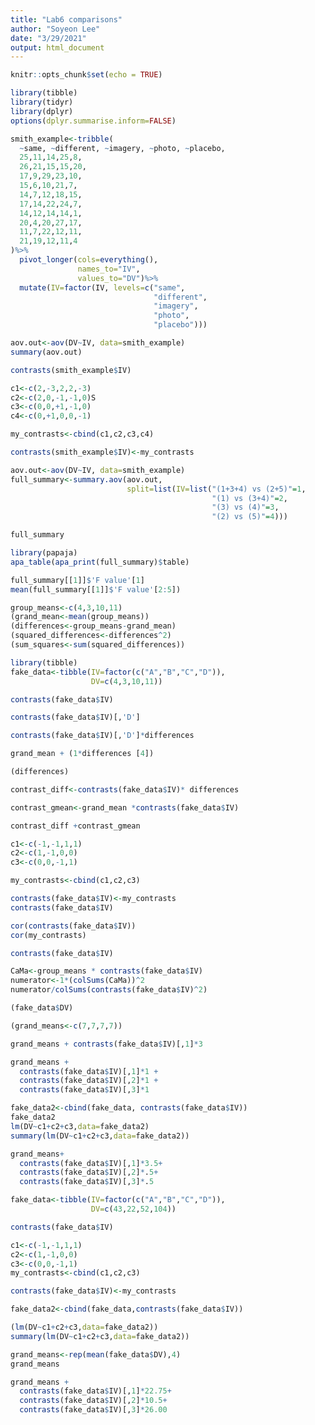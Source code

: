 ```yaml
---
title: "Lab6 comparisons"
author: "Soyeon Lee"
date: "3/29/2021"
output: html_document
---
```


```r
knitr::opts_chunk$set(echo = TRUE)
```

```r
library(tibble)
library(tidyr)
library(dplyr)
options(dplyr.summarise.inform=FALSE)

smith_example<-tribble(
  ~same, ~different, ~imagery, ~photo, ~placebo,
  25,11,14,25,8,
  26,21,15,15,20,
  17,9,29,23,10,
  15,6,10,21,7,
  14,7,12,18,15,
  17,14,22,24,7,
  14,12,14,14,1,
  20,4,20,27,17,
  11,7,22,12,11,
  21,19,12,11,4
)%>%
  pivot_longer(cols=everything(),
               names_to="IV",
               values_to="DV")%>%
  mutate(IV=factor(IV, levels=c("same",
                                "different",
                                "imagery",
                                "photo",
                                "placebo")))

aov.out<-aov(DV~IV, data=smith_example)
summary(aov.out)

contrasts(smith_example$IV)

c1<-c(2,-3,2,2,-3)
c2<-c(2,0,-1,-1,0)S
c3<-c(0,0,+1,-1,0)
c4<-c(0,+1,0,0,-1)

my_contrasts<-cbind(c1,c2,c3,c4)

contrasts(smith_example$IV)<-my_contrasts

aov.out<-aov(DV~IV, data=smith_example)
full_summary<-summary.aov(aov.out,
                          split=list(IV=list("(1+3+4) vs (2+5)"=1,
                                             "(1) vs (3+4)"=2,
                                             "(3) vs (4)"=3,
                                             "(2) vs (5)"=4)))

full_summary
```
```r
library(papaja)
apa_table(apa_print(full_summary)$table)

full_summary[[1]]$'F value'[1]
mean(full_summary[[1]]$'F value'[2:5])
```

```r
group_means<-c(4,3,10,11)
(grand_mean<-mean(group_means))
(differences<-group_means-grand_mean)
(squared_differences<-differences^2)
(sum_squares<-sum(squared_differences))
```
```r
library(tibble)
fake_data<-tibble(IV=factor(c("A","B","C","D")),
                  DV=c(4,3,10,11))

contrasts(fake_data$IV)
```
```r
contrasts(fake_data$IV)[,'D']

contrasts(fake_data$IV)[,'D']*differences

grand_mean + (1*differences [4])
```
```r
(differences)

contrast_diff<-contrasts(fake_data$IV)* differences

contrast_gmean<-grand_mean *contrasts(fake_data$IV)

contrast_diff +contrast_gmean
```

```r
c1<-c(-1,-1,1,1)
c2<-c(1,-1,0,0)
c3<-c(0,0,-1,1)

my_contrasts<-cbind(c1,c2,c3)

contrasts(fake_data$IV)<-my_contrasts
contrasts(fake_data$IV)

cor(contrasts(fake_data$IV))
cor(my_contrasts)
```

```r
contrasts(fake_data$IV)

CaMa<-group_means * contrasts(fake_data$IV)
numerator<-1*(colSums(CaMa))^2
numerator/colSums(contrasts(fake_data$IV)^2)

```

```r
(fake_data$DV)

(grand_means<-c(7,7,7,7))

grand_means + contrasts(fake_data$IV)[,1]*3

grand_means +
  contrasts(fake_data$IV)[,1]*1 +
  contrasts(fake_data$IV)[,2]*1 +
  contrasts(fake_data$IV)[,3]*1
```
```r
fake_data2<-cbind(fake_data, contrasts(fake_data$IV))
fake_data2
lm(DV~c1+c2+c3,data=fake_data2)
summary(lm(DV~c1+c2+c3,data=fake_data2))
```

```r
grand_means+
  contrasts(fake_data$IV)[,1]*3.5+
  contrasts(fake_data$IV)[,2]*.5+
  contrasts(fake_data$IV)[,3]*.5
```

```r
fake_data<-tibble(IV=factor(c("A","B","C","D")),
                  DV=c(43,22,52,104))

contrasts(fake_data$IV)

c1<-c(-1,-1,1,1)
c2<-c(1,-1,0,0)
c3<-c(0,0,-1,1)
my_contrasts<-cbind(c1,c2,c3)

contrasts(fake_data$IV)<-my_contrasts

fake_data2<-cbind(fake_data,contrasts(fake_data$IV))

(lm(DV~c1+c2+c3,data=fake_data2))
summary(lm(DV~c1+c2+c3,data=fake_data2))

grand_means<-rep(mean(fake_data$DV),4)
grand_means

grand_means +
  contrasts(fake_data$IV)[,1]*22.75+
  contrasts(fake_data$IV)[,2]*10.5+
  contrasts(fake_data$IV)[,3]*26.00
```

